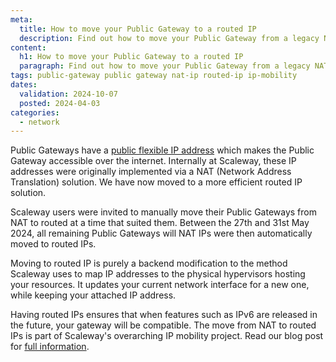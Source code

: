 ```yaml
---
meta:
  title: How to move your Public Gateway to a routed IP
  description: Find out how to move your Public Gateway from a legacy NAT IP addressing solution, to a routed IP solution, compatible with Scaleway's IP mobility project and features.
content:
  h1: How to move your Public Gateway to a routed IP
  paragraph: Find out how to move your Public Gateway from a legacy NAT IP addressing solution, to a routed IP solution, compatible with Scaleway's IP mobility project and features.
tags: public-gateway public gateway nat-ip routed-ip ip-mobility
dates:
  validation: 2024-10-07
  posted: 2024-04-03
categories:
  - network
---
```


Public Gateways have a [public flexible IP address](/public-gateways/concepts/#flexible-ip) which makes the Public Gateway accessible over the internet. Internally at Scaleway, these IP addresses were originally implemented via a NAT (Network Address Translation) solution. We have now moved to a more efficient routed IP solution. 

Scaleway users were invited to manually move their Public Gateways from NAT to routed at a time that suited them. Between the 27th and 31st May 2024, all remaining Public Gateways will NAT IPs were then automatically moved to routed IPs.  

Moving to routed IP is purely a backend modification to the method Scaleway uses to map IP addresses to the physical hypervisors hosting your resources. It updates your current network interface for a new one, while keeping your attached IP address.

Having routed IPs ensures that when features such as IPv6 are released in the future, your gateway will be compatible. The move from NAT to routed IPs is part of Scaleway's overarching IP mobility project. Read our blog post for [full information](https://www.scaleway.com/en/blog/ip-mobility-removing-nat/).

